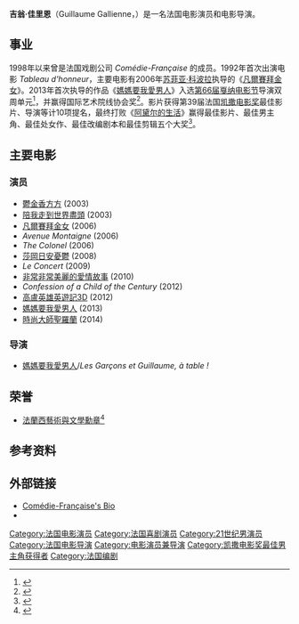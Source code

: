 {{noteTA
|T=zh-hans:吉约姆·高丽安; zh-hant:吉翁·佳里恩;
|G1=Movie
|1=zh-hans:吉约姆; zh-hant:吉翁;
|2=zh-hans:高丽安; zh-hant:佳里恩;
}}
{{藝人
|type = 導演
|name = Guillaume Gallienne
|image = Guillaume Gallienne 2012.jpg
|caption = 2012年
|birth_date = {{birth date and age|1972|2|8|df=yes}}
|birth_place = {{FRA}}[[上塞纳省|上塞纳省]][[塞纳河畔讷伊|塞纳河畔讷伊]]
|nationality = {{FRA}}
}}
'''吉翁·佳里恩'''（Guillaume Gallienne，{{bd|1972年|2月8日||}}）是一名法国电影演员和电影导演。

== 事业 ==
1998年以来曾是法国戏剧公司 ''Comédie-Française'' 的成员。1992年首次出演电影 ''Tableau d'honneur''，主要电影有2006年[[苏菲亚·科波拉|苏菲亚·科波拉]]执导的《[[凡爾賽拜金女|凡爾賽拜金女]]》。2013年首次执导的作品《[[媽媽要我愛男人|媽媽要我愛男人]]》入选[[第66届戛纳电影节|第66届戛纳电影节]]导演双周单元<ref name="Cannes">{{cite web|url=http://www.festival-cannes.fr/en/readResonnances/59683.html|title=List of films in Cannes Directors' Fortnight|date=24 May 2013|accessdate=24 May 2013|work=Cannes|archive-date=2013-09-22|archive-url=https://web.archive.org/web/20130922092738/http://www.festival-cannes.fr/en/readResonnances/59683.html|dead-url=no}}</ref>，并赢得国际艺术院线协会奖<ref name="HWR-DF">{{cite web|url=http://www.hollywoodreporter.com/news/cannes-me-myself-mum-takes-558296|title=Cannes: 'Me, Myself and Mum' Takes Home Two Awards From Directors' Fortnight|date=26 May 2013|accessdate=26 May 2013|work=Hollywood Reporter|archive-date=2013-06-09|archive-url=https://web.archive.org/web/20130609022158/http://www.hollywoodreporter.com/news/cannes-me-myself-mum-takes-558296|dead-url=no}}</ref>。影片获得第39届法国[[凯撒电影奖|凯撒电影奖]]最佳影片、导演等计10项提名，最终打败《[[阿黛尔的生活|阿黛尔的生活]]》赢得最佳影片、最佳男主角、最佳处女作、最佳改编剧本和最佳剪辑五个大奖<ref name="CésarNoms">{{cite web |url=http://variety.com/2014/film/news/me-myself-and-mum-blue-is-the-warmest-color-tops-noms-for-frances-cesar-awards-1201079458/ |title=''Me, Myself and Mum,'' ''Blue Is the Warmest Color'' Top Noms For France’s Cesar Awards |accessdate=1 February 2014 |work=Variety |archive-date=2014-02-27 |archive-url=https://web.archive.org/web/20140227141045/http://variety.com/2014/film/news/me-myself-and-mum-blue-is-the-warmest-color-tops-noms-for-frances-cesar-awards-1201079458/ |dead-url=no }}</ref>。

== 主要电影 ==

=== 演员 ===
* [[鬱金香方方|鬱金香方方]] (2003)
* [[陪我走到世界盡頭|陪我走到世界盡頭]] (2003)
* [[凡爾賽拜金女|凡爾賽拜金女]] (2006)
* ''Avenue Montaigne'' (2006)
* ''The Colonel'' (2006)
* [[莎岡日安憂鬱|莎岡日安憂鬱]] (2008)
* ''Le Concert'' (2009)
* [[非常非常美麗的愛情故事|非常非常美麗的愛情故事]] (2010)
* ''Confession of a Child of the Century'' (2012)
* [[高盧英雄英遊記3D|高盧英雄英遊記3D]] (2012)
* [[媽媽要我愛男人|媽媽要我愛男人]] (2013)
* [[時尚大師聖羅蘭|時尚大師聖羅蘭]] (2014)

=== 导演 ===
* [[媽媽要我愛男人|媽媽要我愛男人]]/''Les Garçons et Guillaume, à table !''

== 荣誉 ==
* [[法蘭西藝術與文學勳章|法蘭西藝術與文學勳章]]<ref>{{cite web|url=http://www.culturecommunication.gouv.fr/Ministere/Les-services-rattaches-a-la-Ministre/Section-des-distinctions-honorifiques2/Arretes-de-Nominations-dans-l-ordre-des-Arts-et-des-Lettres/Nomination-dans-l-ordre-des-Arts-et-des-Lettres-janvier-2013|title=Nomination dans l'ordre des Arts et des Lettres janvier 2013|publisher=culturecommunication.gouv.fr|date=5 March 2013|accessdate=21 May 2013|archive-url=https://web.archive.org/web/20131213151943/http://www.culturecommunication.gouv.fr/Ministere/Les-services-rattaches-a-la-Ministre/Section-des-distinctions-honorifiques2/Arretes-de-Nominations-dans-l-ordre-des-Arts-et-des-Lettres/Nomination-dans-l-ordre-des-Arts-et-des-Lettres-janvier-2013|archive-date=2013-12-13|dead-url=yes}}</ref>

== 参考资料 ==
{{Reflist}}

== 外部链接 ==
* [https://web.archive.org/web/20081020051328/http://www.comedie-francaise.fr/dev/troupe_page-acteur-new.php?act=1167  Comédie-Française's Bio]
* {{IMDb name|id=0302916}}

{{Authority control}}
{{凱薩獎最佳男主角獎}}
{{盧米埃獎最佳男演員獎}}
{{DEFAULTSORT:Gallienne}}
[[Category:法国电影演员|Category:法国电影演员]]
[[Category:法国喜剧演员|Category:法国喜剧演员]]
[[Category:21世纪男演员|Category:21世纪男演员]]
[[Category:法国电影导演|Category:法国电影导演]]
[[Category:电影演员兼导演|Category:电影演员兼导演]]
[[Category:凯撒电影奖最佳男主角获得者|Category:凯撒电影奖最佳男主角获得者]]
[[Category:法国编剧|Category:法国编剧]]
